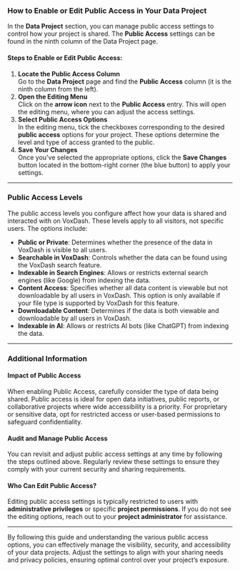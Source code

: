 ### **How to Enable or Edit Public Access in Your Data Project**

In the **Data Project** section, you can manage public access settings to control how your project is shared. The **Public Access** settings can be found in the ninth column of the Data Project page.

#### **Steps to Enable or Edit Public Access:**

1. **Locate the Public Access Column**  
   Go to the **Data Project** page and find the **Public Access** column (it is the ninth column from the left).  
2. **Open the Editing Menu**  
   Click on the **arrow icon** next to the **Public Access** entry. This will open the editing menu, where you can adjust the access settings.  
3. **Select Public Access Options**  
   In the editing menu, tick the checkboxes corresponding to the desired **public access** options for your project. These options determine the level and type of access granted to the public.  
4. **Save Your Changes**  
   Once you've selected the appropriate options, click the **Save Changes** button located in the bottom-right corner (the blue button) to apply your settings.  
   

---

### **Public Access Levels**

The public access levels you configure affect how your data is shared and interacted with on VoxDash. These levels apply to all visitors, not specific users. The options include:

* **Public or Private**: Determines whether the presence of the data in VoxDash is visible to all users.  
* **Searchable in VoxDash**: Controls whether the data can be found using the VoxDash search feature.  
* **Indexable in Search Engines**: Allows or restricts external search engines (like Google) from indexing the data.  
* **Content Access**: Specifies whether all data content is viewable but not downloadable by all users in VoxDash. This option is only available if your file type is supported by VoxDash for this feature.   
* **Downloadable Content**: Determines if the data is both viewable and downloadable by all users in VoxDash.  
* **Indexable in AI**: Allows or restricts AI bots (like ChatGPT) from indexing the data.

---

### **Additional Information**

#### **Impact of Public Access**

When enabling Public Access, carefully consider the type of data being shared. Public access is ideal for open data initiatives, public reports, or collaborative projects where wide accessibility is a priority. For proprietary or sensitive data, opt for restricted access or user-based permissions to safeguard confidentiality.

#### **Audit and Manage Public Access**

You can revisit and adjust public access settings at any time by following the steps outlined above. Regularly review these settings to ensure they comply with your current security and sharing requirements.

#### **Who Can Edit Public Access?**

Editing public access settings is typically restricted to users with **administrative privileges** or specific **project permissions**. If you do not see the editing options, reach out to your **project administrator** for assistance.

---

By following this guide and understanding the various public access options, you can effectively manage the visibility, security, and accessibility of your data projects. Adjust the settings to align with your sharing needs and privacy policies, ensuring optimal control over your project’s exposure.

